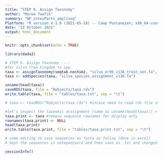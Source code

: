 ---
title: "STEP 9. Assign Taxonomy"
author: "Marwa Tawfik"
summary: "NP_intesParts_ampliseq"
Platform: "R version 4.1.0 (2021-05-18) -- Camp Pontanezen; x86_64-conda-linux-gnu (64-bit)"
date: "22 October 2022"
output: html_document
---

```{r setup, include=FALSE}
knitr::opts_chunk$set(echo = TRUE)
```




```{r}
library(dada2)
```

```{r}
# STEP 9. Assign Taxonomy ---- 
#for silva from kingdom to spp.
taxa <- assignTaxonomy(seqtab.nochim2, "silva_nr99_v138_train_set.fa", multithread = TRUE)
taxa <- addSpecies(taxa, "silva_species_assignment_v138.fa")

unname(head(taxa))
saveRDS(taxa, file = "Robjects/taxa.rds")
write.table(taxa, file = "tables/taxa.txt", sep = "\t")

# taxa <- readRDS("Robjects/taxa.rds") #incase need to read rds file into a vector in our R env
```


```{r}
#let's inspect the taxonmic asssignment (same as unname(head(taxa))) > better way than unname(head(taxa))
taxa.print <- taxa #remove sequence rawnames for display only 
rownames(taxa.print) <- NULL
head(taxa.print)
write.table(taxa.print, file = "tables/taxa.print.txt", sep = "\t")

# some editing to save sequences as fasta as follow (done in excel)
# kept the sequences in notepad/word and then save as .txt and changed that later to .fasta
```

```{r}
sessionInfo()
```